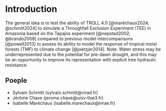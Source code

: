 # Introduction {.unnumbered}

The general idea is to test the ability of TROLL 4.0 [@maréchaux2024; @schmitt2024] to simulate a Throughfall Exclusion Experiment (TEE) in Amazonia based on the Tapajos experiment [@nepstad2002; @brando2008] compared to previous model intercomparisons [@powell2013] to assess its ability to model the response of tropical moist forests (TMF) to climate change [@joetzjer2014]. Note: Water stress may be underrepresented due to the potential for pre-dawn drought, and this may be an opportunity to improve its representation with explicit tree hydraulic resistance.

## Poeple

-   Sylvain Schmitt (sylvain.schmitt\@cirad.fr)
-   Jérôme Chave (jerome.chave\@univ-tlse3.fr)
-   Isabelle Maréchaux (isabelle.marechaux\@inrae.fr)
